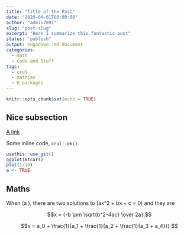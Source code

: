 ```yaml
---
title: "Title of the Post"
date: "2020-04-01T00:00:00"
author: "admin7891"
slug: "post-slug"
excerpt: "Here I summarize this fantastic post"
status: "publish"
output: hugodown::md_document
categories:
  - math
  - Code and Stuff
tags:
  - crul
  - mathjax
  - R packages
---
```


```r
knitr::opts_chunk$set(echo = TRUE)
```

## Nice subsection

[A link](https://masalmon.eu)

Some inline code, `crul::ok()`.

```r
usethis::use_git()
ggplot(mtcars)
plot(1:19)
a <- TRUE
```

## Maths

When \(a \ne 0\), there are two solutions to \(ax^2 + bx + c = 0\) and they are

$$x = {-b \pm \sqrt{b^2-4ac} \over 2a}.$$

$$x = a_0 + \frac{1}{a_1 + \frac{1}{a_2 + \frac{1}{a_3 + a_4}}} $$
